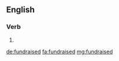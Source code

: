 ==English==

===Verb===
{{head|en|verb form}}

# {{en-past of|fundraise}}

[[de:fundraised]]
[[fa:fundraised]]
[[mg:fundraised]]